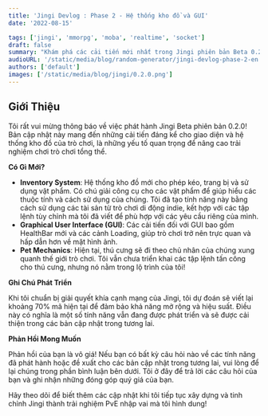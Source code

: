 ```yaml
---
title: 'Jingi Devlog : Phase 2 - Hệ thống kho đồ và GUI'
date: '2022-08-15'

tags: ['jingi', 'mmorpg', 'moba', 'realtime', 'socket']
draft: false
summary: "Khám phá các cải tiến mới nhất trong Jingi phiên bản Beta 0.2.0, với các cập nhật lớn cho hệ thống kho đồ và GUI, và sự giới thiệu của cơ chế thú cưng. Những cải tiến này được thiết kế để làm phong phú trải nghiệm người dùng và chuẩn bị trò chơi cho các nâng cấp mạng sắp tới."
audioURL: '/static/media/blog/random-generator/jingi-devlog-phase-2-en.mp3'
authors: ['default']
images: ['/static/media/blog/jingi/0.2.0.png']
---
```



## Giới Thiệu

Tôi rất vui mừng thông báo về việc phát hành Jingi Beta phiên bản 0.2.0! Bản cập nhật này mang đến những cải tiến đáng kể cho giao diện và hệ thống kho đồ của trò chơi, là những yếu tố quan trọng để nâng cao trải nghiệm chơi trò chơi tổng thể.

<YouTubeEmbed url="https://www.youtube.com/watch?v=mkFDlAXRNb4&t=48s" />

**Có Gì Mới?**

- **Inventory System**: Hệ thống kho đồ mới cho phép kéo, trang bị và sử dụng vật phẩm. Có chú giải công cụ cho các vật phẩm để giúp hiểu các thuộc tính và cách sử dụng của chúng. Tôi đã tạo tính năng này bằng cách sử dụng các tài sản từ trò chơi di động indie, kết hợp với các tập lệnh tùy chỉnh mà tôi đã viết để phù hợp với các yêu cầu riêng của mình.
- **Graphical User Interface (GUI)**: Các cải tiến đối với GUI bao gồm HealthBar mới và các cảnh Loading, giúp trò chơi trở nên trực quan và hấp dẫn hơn về mặt hình ảnh.
- **Pet Mechanics**: Hiện tại, thú cưng sẽ đi theo chủ nhân của chúng xung quanh thế giới trò chơi. Tôi vẫn chưa triển khai các tập lệnh tấn công cho thú cưng, nhưng nó nằm trong lộ trình của tôi!

**Ghi Chú Phát Triển**

Khi tôi chuẩn bị giải quyết khía cạnh mạng của Jingi, tôi dự đoán sẽ viết lại khoảng 70% mã hiện tại để đảm bảo khả năng mở rộng và hiệu suất. Điều này có nghĩa là một số tính năng vẫn đang được phát triển và sẽ được cải thiện trong các bản cập nhật trong tương lai.

**Phản Hồi Mong Muốn**

Phản hồi của bạn là vô giá! Nếu bạn có bất kỳ câu hỏi nào về các tính năng đã phát hành hoặc đề xuất cho các bản cập nhật trong tương lai, vui lòng để lại chúng trong phần bình luận bên dưới. Tôi ở đây để trả lời các câu hỏi của bạn và ghi nhận những đóng góp quý giá của bạn.

Hãy theo dõi để biết thêm các cập nhật khi tôi tiếp tục xây dựng và tinh chỉnh Jingi thành trải nghiệm PvE nhập vai mà tôi hình dung!